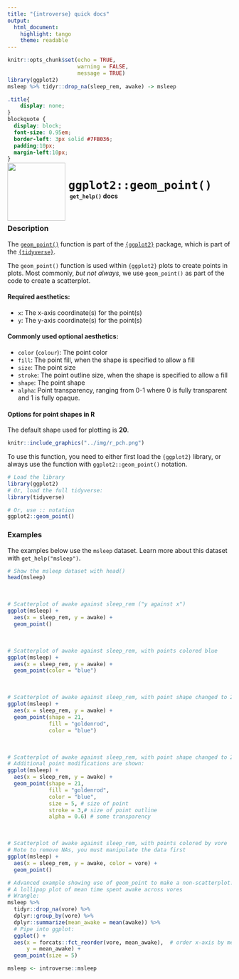 ```yaml
---
title: "{introverse} quick docs"
output: 
  html_document:
    highlight: tango
    theme: readable
---
```



```r
knitr::opts_chunk$set(echo = TRUE, 
                      warning = FALSE, 
                      message = TRUE)
library(ggplot2)
msleep %>% tidyr::drop_na(sleep_rem, awake) -> msleep
```

```css
.title{
    display: none;
}
blockquote {
  display: block;
  font-size: 0.95em;
  border-left: 3px solid #7FB036;
  padding:10px;
  margin-left:10px;
}
```

<div>
<br>
 <img src = "logo.png" style = "float:left;height:130px;margin-top:-30px;">
 <span style = "font-weight:bold;font-size:30px;"> 
  &nbsp;<code>ggplot2::geom_point()</code>
 </span>
 <br>
 <b>&nbsp;&nbsp;&nbsp;<code>get_help()</code> docs</b>
</div>
<br>

### Description

The [`geom_point()`](https://ggplot2.tidyverse.org/reference/geom_point.html) function is part of the [`{ggplot2}`](https://ggplot2.tidyverse.org/) package, which is part of the [`{tidyverse}`](https://www.tidyverse.org/).

The `geom_point()` function is used within `{ggplot2}` plots to create points in plots. Most commonly, _but not always_, we use `geom_point()` as part of the code to create a scatterplot. 

#### Required aesthetics:

+ `x`: The x-axis coordinate(s) for the point(s)
+ `y`: The y-axis coordinate(s) for the point(s)


#### Commonly used optional aesthetics:

+ `color` (`colour`): The point color
+ `fill`: The point fill, when the shape is specified to allow a fill 
+ `size`: The point size
+ `stroke`: The point outline size, when the shape is specified to allow a fill 
+ `shape`: The point shape
+ `alpha`: Point transparency, ranging from 0-1 where 0 is fully transparent and 1 is fully opaque.


#### Options for point shapes in R

The default shape used for plotting is **20**.

```r
knitr::include_graphics("../img/r_pch.png")
```



<!-- Add the following if the topic is a function that does NOT come with base R, and uncomment/fill in the subsequent multiline HTML comment: -->
To use this function, you need to either first load the `{ggplot2}` library, or always use the function with `ggplot2::geom_point()` notation.

```r
# Load the library
library(ggplot2)
# Or, load the full tidyverse:
library(tidyverse)

# Or, use :: notation
ggplot2::geom_point()
```



### Examples

The examples below use the `msleep` dataset. Learn more about this dataset with `get_help("msleep")`.

```r
# Show the msleep dataset with head()
head(msleep)
```

<br>
```r
# Scatterplot of awake against sleep_rem ("y against x")
ggplot(msleep) + 
  aes(x = sleep_rem, y = awake) + 
  geom_point()
```

<br>

```r
# Scatterplot of awake against sleep_rem, with points colored blue
ggplot(msleep) + 
  aes(x = sleep_rem, y = awake) + 
  geom_point(color = "blue")
```

<br>

```r
# Scatterplot of awake against sleep_rem, with point shape changed to 21 to allow for color and fill
ggplot(msleep) + 
  aes(x = sleep_rem, y = awake) + 
  geom_point(shape = 21, 
             fill = "goldenrod", 
             color = "blue")
```

<br>

```r
# Scatterplot of awake against sleep_rem, with point shape changed to 21 to allow for color and fill
# Additional point modifications are shown:
ggplot(msleep) + 
  aes(x = sleep_rem, y = awake) + 
  geom_point(shape = 21, 
             fill = "goldenrod", 
             color = "blue", 
             size = 5, # size of point
             stroke = 3,# size of point outline
             alpha = 0.6) # some transparency
```

<br>
```r
# Scatterplot of awake against sleep_rem, with points colored by vore
# Note to remove NAs, you must manipulate the data first
ggplot(msleep) + 
  aes(x = sleep_rem, y = awake, color = vore) + 
  geom_point()
```



```r
# Advanced example showing use of geom_point to make a non-scatterplot.
# A lollipop plot of mean time spent awake across vores
# Wrangle:
msleep %>%
  tidyr::drop_na(vore) %>%
  dplyr::group_by(vore) %>%
  dplyr::summarize(mean_awake = mean(awake)) %>%
  # Pipe into ggplot:
  ggplot() + 
  aes(x = forcats::fct_reorder(vore, mean_awake),  # order x-axis by mean_awake value
      y = mean_awake) +
  geom_point(size = 5)
```


```r
msleep <- introverse::msleep
```